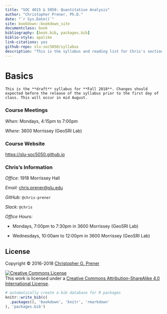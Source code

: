 ```yaml
---
title: "SOC 4015 & 5050: Quantitative Analysis"
author: "Christopher Prener, Ph.D."
date: "`r Sys.Date()`"
site: bookdown::bookdown_site
documentclass: book
bibliography: [book.bib, packages.bib]
biblio-style: apalike
link-citations: yes
github-repo: slu-soc5050/syllabus
description: "This is the syllabus and reading list for Chris's sections of SOC 4015 and 5050."
---
```


# Basics {-}

```block
This is the **draft** syllabus for **Fall 2018**. Changes should expected before the release of the syllabus prior to the first day of class. This will occur in mid August.
```

### Course Meetings {-}

*When:* Mondays, 4:15pm to 7:00pm

*Where:* 3600 Morrissey (GeoSRI Lab)

### Course Website {-}

<https://slu-soc5050.github.io>

### Chris’s Information {-}

*Office:* 1918 Morrissey Hall

*Email:* <chris.prener@slu.edu>

*GitHub:* `@chris-prener`

*Slack:* `@chris`

*Office Hours:*

-   Mondays, 7:00pm to 7:30pm in 3600 Morrissey (GeoSRI Lab)

-   Wednesdays, 10:00am to 12:00pm in 3600 Morrissey (GeoSRI Lab)


## License {-}
Copyright © 2016-2018 [Christopher G. Prener](https://chris-prener.github.io)

<a rel="license" href="http://creativecommons.org/licenses/by-sa/4.0/"><img alt="Creative Commons License" style="border-width:0" src="https://i.creativecommons.org/l/by-sa/4.0/88x31.png" /></a><br />This work is licensed under a <a rel="license" href="http://creativecommons.org/licenses/by-sa/4.0/">Creative Commons Attribution-ShareAlike 4.0 International License</a>.

```r
# automatically create a bib database for R packages
knitr::write_bib(c(
  .packages(), 'bookdown', 'knitr', 'rmarkdown'
), 'packages.bib')
```
